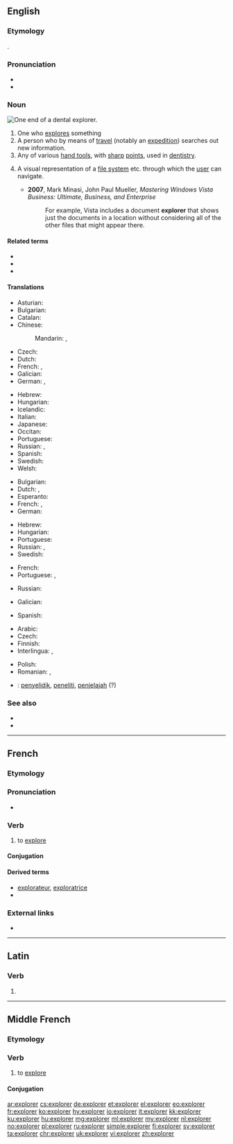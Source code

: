 ==English==
{{wikipedia|dab=explorer (disambiguation)|explorer}}
{{wikipedia}}

===Etymology===
{{affix|en|explore|-er|id2=agent noun}}.

===Pronunciation===
* {{audio|en-us-explorer.ogg|Audio (US)|lang=en}}
* {{rhymes|ɔːɹə(ɹ)|lang=en}}

===Noun===
[[File:Dentalexplorer01croppedfiltered.jpg|thumb|upright|One end of a dental explorer.]]
{{en-noun}}

# One who [[explore]]s something
# A person who by means of [[travel]] (notably an [[expedition]]) searches out new information.
# Any of various [[hand tool]]s, with [[sharp]] [[point]]s, used in [[dentistry]].
# {{lb|en|computing|graphical user interface}} A visual representation of a [[file system]] etc. through which the [[user]] can navigate.
#* '''2007''', Mark Minasi, John Paul Mueller, ''Mastering Windows Vista Business: Ultimate, Business, and Enterprise''
#*: For example, Vista includes a document '''explorer''' that shows just the documents in a location without considering all of the other files that might appear there.

====Related terms====
* {{l|en|exploration}}
* {{l|en|explorative}}
* {{l|en|exploratory}}

====Translations====
{{trans-top|person who explores}}
* Asturian: {{t|ast|esplorador|m}}
* Bulgarian: {{t|bg|изследовател|m|tr=izslédovatel|sc=Cyrl}}
* Catalan: {{t|ca|explorador|m}}
* Chinese:
*: Mandarin: {{t+|cmn|探險者|sc=Hani}}, {{t+|cmn|探险者|tr=tànxiǎnzhě|sc=Hani}}
* Czech: {{t+|cs|průzkumník|m}}
* Dutch: {{t+|nl|verkenner|m}}
* French: {{t+|fr|explorateur|m}}, {{t+|fr|exploratrice|f}}
* Galician: {{t|gl|explorador|m}}
* German: {{t+|de|Forscher|m}}, {{t+|de|Forscherin|f}}
{{trans-mid}}
* Hebrew: {{t+|he|חוקר|m|tr=khokér}}
* Hungarian: {{t+|hu|felfedező}}
* Icelandic: {{t+|is|landkönnuður|m}}
* Italian: {{t+|it|esploratore|m}}
* Japanese: {{t|ja|探検家|tr=たんけんか, tankenka|sc=Jpan}}
* Occitan: {{t|oc|explorator|m}}
* Portuguese: {{t+|pt|explorador|m}}
* Russian: {{t+|ru|иссле́дователь|m}}, {{t+|ru|иссле́довательница|f}}
* Spanish: {{t+|es|explorador|m}}
* Swedish: {{t|sv|utforskare|c}}
* Welsh: {{t|cy|exploraste|f}}
{{trans-bottom}}

{{trans-top|person who by expedition seeks new information}}
* Bulgarian: {{t|bg|изследовател|m|tr=izslédovatel|sc=Cyrl}}
* Dutch: {{t|nl|ontdekker}}, {{t+|nl|ontdekkingsreiziger|m}}
* Esperanto: {{t|eo|esploristo}}
* French: {{t+|fr|explorateur|m}}, {{t+|fr|exploratrice|f}}
* German: {{t+|de|Entdecker|m}}
{{trans-mid}}
* Hebrew: {{t+|he|חוקר|m|tr=khokér}}
* Hungarian: {{t+|hu|felfedező}}
* Portuguese: {{t+|pt|explorador|m}}
* Russian: {{t+|ru|иссле́дователь|m}}, {{t+|ru|иссле́довательница|f}}
* Swedish: {{t+|sv|upptäcktsresande|c}}
{{trans-bottom}}

{{trans-top|any of various tools in dentistry}}
* French: {{t+|fr|sonde|f}}
* Portuguese: {{t|pt|sonda exploradora|f}}, {{t|pt|explorador dental|m}}
{{trans-mid}}
* Russian: {{qualifier|зубной}} {{t+|ru|зонд|m}}
{{trans-bottom}}

{{trans-top|computing, graphic user interface}}
* Galician: {{t|gl|explorador|m}}
{{trans-mid}}
* Spanish: {{t+|es|explorador|m}}
{{trans-bottom}}

{{checktrans-top}}
* Arabic: {{t|ar|رَحّلَة}}
* Czech: {{t+|cs|průzkumník|m}}
* Finnish: {{t+|fi|tutkimusmatkailija}}
* Interlingua: {{t-check|ia|explorator|m}}, {{t-check|ia|exploratrice|f}}
{{trans-mid}}
* Polish: {{t+|pl|odkrywca|m}}
* Romanian: {{t-check|ro|explorator|m}}, {{t-check|ro|exploratoare|f}}
* {{ttbc|id}}: [[selidik|penyelidik]], [[teliti|peneliti]], [[jelajah|penjelajah]] (?)
{{trans-bottom}}

===See also===
* {{l|en|ranger}}
* {{l|en|scout}}

----

==French==

===Etymology===
{{etyl|la|fr}} {{m|la|explōrō}}

===Pronunciation===
* {{audio|Fr-explorer.ogg|Audio|lang=fr}}

===Verb===
{{fr-verb}}

# to [[explore]]

====Conjugation====
{{fr-conj-auto}}

====Derived terms====
* [[explorateur]], [[exploratrice]]
* {{l|fr|exploration}}

===External links===
* {{R:TLFi}}

----

==Latin==

===Verb===
{{la-verb-form|explōrer}}

# {{inflection of|explōrō||1|s|pres|pasv|subj|lang=la}}

----

==Middle French==

===Etymology===
{{etyl|la|frm}} {{m|la|explōrō}}

===Verb===
{{head|frm|verb}}

# to [[explore]]

====Conjugation====
{{frm-conj-er|explor}}

[[ar:explorer]]
[[cs:explorer]]
[[de:explorer]]
[[et:explorer]]
[[el:explorer]]
[[eo:explorer]]
[[fr:explorer]]
[[ko:explorer]]
[[hy:explorer]]
[[io:explorer]]
[[it:explorer]]
[[kk:explorer]]
[[ku:explorer]]
[[hu:explorer]]
[[mg:explorer]]
[[ml:explorer]]
[[my:explorer]]
[[nl:explorer]]
[[no:explorer]]
[[pl:explorer]]
[[ru:explorer]]
[[simple:explorer]]
[[fi:explorer]]
[[sv:explorer]]
[[ta:explorer]]
[[chr:explorer]]
[[uk:explorer]]
[[vi:explorer]]
[[zh:explorer]]